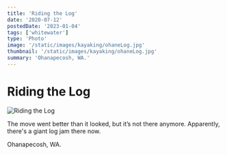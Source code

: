 ```yaml
---
title: 'Riding the Log'
date: '2020-07-12'
postedDate: '2023-01-04'
tags: ['whitewater']
type: 'Photo'
image: '/static/images/kayaking/ohaneLog.jpg'
thumbnail: '/static/images/kayaking/ohaneLog.jpg'
summary: 'Ohanapecosh, WA.'
---
```


# Riding the Log

![Riding the Log](/static/images/kayaking/ohaneLog.jpg)

The move went better than it looked, but it’s not there anymore. Apparently, there's a giant log jam there now.

Ohanapecosh, WA.
